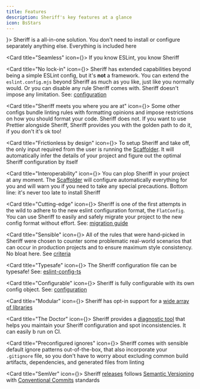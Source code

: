 ```yaml
---
title: Features
description: Sheriff's key features at a glance
icon: BsStars
---
```




<Cards>
  <Card title="Batteries included" icon={<HiMiniBattery100 />}>
    Sheriff is a all-in-one solution. You don't need to install or configure separately anything else. Everything is included here
  </Card>

  <Card title="Seamless" icon={<PiInfinityBold />}>
    If you know ESLint, you know Sheriff
  </Card>

  <Card title="No lock-in" icon={<FaUnlockAlt />}>
    Sheriff has extended capabilities beyond being a simple ESLint config, but it's **not** a framework. You can extend the `eslint.config.mjs` beyond Sheriff as much as you like, just like you normally would. Or you can disable any rule Sheriff comes with. Sheriff doesn't impose any limitation. See: [configuration](./configuration.mdx)
  </Card>

  <Card title="Sheriff meets you where you are at" icon={<FaHandshake />}>
    Some other configs bundle linting rules with formatting opinions and impose restrictions on how you should format your code. Sheriff does not. If you want to use Prettier alongside Sheriff, Sheriff provides you with the golden path to do it, if you don't it's ok too!
  </Card>

  <Card title="Frictionless by design" icon={<RiDrinks2Fill />}>
    To setup Sheriff and take off, the only input required from the user is running the [Scaffolder](/docs/cli-usage/scaffolder). It will automatically infer the details of your project and figure out the optimal Sheriff configuration by itself
  </Card>

  <Card title="Interoperability" icon={<BsIntersect />}>
    You can plop Sheriff in your project at any moment. The [Scaffolder](/docs/cli-usage/scaffolder) will configure automatically everything for you and will warn you if you need to take any special precautions. Bottom line: it's never too late to install Sheriff
  </Card>

  <Card title="Cutting-edge" icon={<FaMountain />}>
    Sheriff is one of the first attempts in the wild to adhere to the new eslint configuration format, the `FlatConfig`. You can use Sheriff to easily and safely migrate your project to the new config format without effort. See: [migration guide](./migration-guide.mdx)
  </Card>

  <Card title="Sensible" icon={<MdStraighten />}>
    All of the rules that were hand-picked in Sheriff were chosen to counter some problematic real-world scenarios that can occur in production projects and to ensure maximum style consistency. No bloat here. See [criteria](./core-philosophy/criteria.mdx)
  </Card>

  <Card title="Typesafe" icon={<BiLogoTypescript />}>
    The Sheriff configuration file can be typesafe! See: [eslint-config-ts](./typescript-support/eslint-config-ts.mdx)
  </Card>

  <Card title="Configurable" icon={<BsFillGearFill />}>
    Sheriff is fully configurable with its own config object. See: [configuration](./configuration.mdx)
  </Card>

  <Card title="Modular" icon={<MdViewModule />}>
    Sheriff has opt-in support for a [wide array of libraries](./techs.mdx)
  </Card>

  <Card title="The Doctor" icon={<FaUserDoctor />}>
    Sheriff provides a [diagnostic tool](/docs/cli-usage/doctor) that helps you maintain your Sheriff configuration and spot inconsistencies. It can easily b run on CI.
  </Card>

  <Card title="Preconfigured ignores" icon={<TbBarrierBlock />}>
    Sheriff comes with sensible default ignore patterns out-of-the-box, that also incorporate your `.gitignore` file, so you don't have to worry about excluding common build artifacts, dependencies, and generated files from linting
  </Card>

  <Card title="SemVer" icon={<SiSemver />}>
    Sheriff [releases](https://github.com/AndreaPontrandolfo/sheriff/releases) follows [Semantic Versioning](https://semver.org/) with [Conventional Commits](https://www.conventionalcommits.org/) standards
  </Card>
</Cards>
